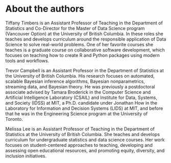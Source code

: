 # About the authors {-}

Tiffany Timbers is an Assistant Professor of Teaching in the Department of
Statistics and Co-Director for the Master of Data Science program (Vancouver
Option) at the University of British Columbia. In these roles she teaches and
develops curriculum around the responsible application of Data Science to solve
real-world problems. One of her favorite courses she teaches is a graduate
course on collaborative software development, which focuses on teaching how to
create R and Python packages using modern tools and workflows.


Trevor Campbell is an Assistant Professor in the Department of Statistics at
the University of British Columbia. His research focuses on automated, scalable
Bayesian inference algorithms, Bayesian nonparametrics, streaming data, and
Bayesian theory. He was previously a postdoctoral associate advised by Tamara
Broderick in the Computer Science and Artificial Intelligence Laboratory
(CSAIL) and Institute for Data, Systems, and Society (IDSS) at MIT, a Ph.D.
candidate under Jonathan How in the Laboratory for Information and Decision
Systems (LIDS) at MIT, and before that he was in the Engineering Science
program at the University of Toronto.


Melissa Lee is an Assistant Professor of Teaching in the Department of
Statistics at the University of British Columbia. She teaches and develops
curriculum for undergraduate statistics and data science courses. Her work
focuses on student-centered approaches to teaching, developing and assessing
open educational resources, and promoting equity, diversity, and inclusion
initiatives.
